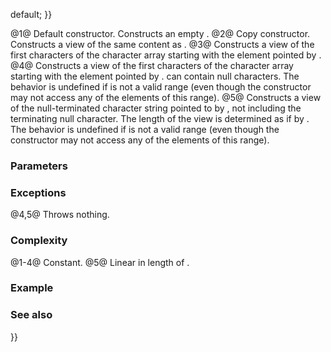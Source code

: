 {{cpp/experimental/basic_string_view/title|basic_string_view}}
{{cpp/experimental/basic_string_view/navbar}}
{{dcl begin}}
{{dcl|num=1|since=libfund_ts| 
constexpr basic_string_view() noexcept;
}}
{{dcl|num=2|since=libfund_ts| 
constexpr basic_string_view( const basic_string_view&amp; other ) noexcept {{=}} default;
}}
{{dcl|num=3|since=libfund_ts|
template&lt;class Allocator&gt;
basic_string_view( const std::basic_string&lt;CharT, Traits, Allocator&gt;&amp; str ) noexcept;
}}
{{dcl|num=4|since=libfund_ts|
constexpr basic_string_view( const CharT* s, size_type count );
}}
{{dcl|num=5|since=libfund_ts|
constexpr basic_string_view( const CharT* s );
}}
{{dcl end}}

@1@ Default constructor. Constructs an empty {{tt|basic_string_view}}.
@2@ Copy constructor. Constructs a view of the same content as {{c|other}}.
@3@ Constructs a view of the first {{c|str.size()}} characters of the character array starting with the element pointed by {{c|str.data()}}.
@4@ Constructs a view of the first {{c|count}} characters of the character array starting with the element pointed by {{c|s}}. {{c|s}} can contain null characters. The behavior is undefined if {{range|s|s + count}} is not a valid range (even though the constructor may not access any of the elements of this range).
@5@ Constructs a view of the null-terminated character string pointed to by {{c|s}}, not including the terminating null character. The length of the view is determined as if by {{c|Traits::length(s)}}. The behavior is undefined if {{range|s|s + Traits::length(s)}} is not a valid range (even though the constructor may not access any of the elements of this range).

===Parameters===
{{par begin}}
{{par|other|another view to initialize the view with}}
{{par|str|a C++ string object to initialize view with}}
{{par|s|pointer to a character array or a C string to initialize the view with}}
{{par|count|number of characters to include in the view}}
{{par end}} 

===Exceptions===
@4,5@ Throws nothing.

===Complexity===
@1-4@ Constant.
@5@ Linear in length of {{c|s}}.

===Example===
{{example
|code=
#include &lt;experimental/string_view&gt;
#include &lt;iostream&gt;

int main()
{
    std::string cppstr = "Foo";
    char array[3] = {'B', 'a', 'r'};
        
    std::experimental::string_view cppstr_v(cppstr);
    std::experimental::string_view array_v(array, sizeof array);
    
    std::experimental::wstring_view wcstr_v = L"xyzzy";
    
    std::cout &lt;&lt; cppstr_v &lt;&lt; '\n'
              &lt;&lt; array_v &lt;&lt; '\n'
              &lt;&lt; wcstr_v.size() &lt;&lt; '\n';
}
|output=
Foo
Bar
5
}}

===See also===
{{dsc begin}}
{{dsc inc|cpp/experimental/basic_string_view/dsc operator{{=}}}}
{{dsc end}}